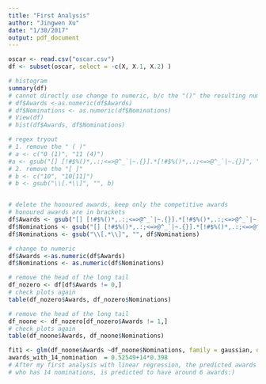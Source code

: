 ```yaml
---
title: "First Analysis"
author: "Jingwen Xu"
date: "1/30/2017"
output: pdf_document
---
```

```r
oscar <- read.csv("oscar.csv")
df <- subset(oscar, select = -c(X, X.1, X.2) )

# histogram
summary(df)
# cannot directly use change to numeric, b/c the "()" the resulting number would be weird
# df$Awards <-as.numeric(df$Awards)
# df$Nominations <- as.numeric(df$Nominations)
# View(df)
# hist(df$Awards, df$Nominations)

# regex tryout
# 1. remove the " ( )"
# a <- c("0 (1)", "11 (4)")
#a <- gsub("[] [!#$%()*,.:;<=>@^_`|~.{}].*[!#$%()*,.:;<=>@^_`|~.{}]", "", a)
# 2. remove the "[ ]"
# b <- c("10", "10[11]")
# b <- gsub("\\[.*\\]", "", b)


# delete the honoured awards, keep only the competitive awards
# honoured awards are in brackets
df$Awards <- gsub("[] [!#$%()*,.:;<=>@^_`|~.{}].*[!#$%()*,.:;<=>@^_`|~.{}]", "", df$Awards)
df$Nominations <- gsub("[] [!#$%()*,.:;<=>@^_`|~.{}].*[!#$%()*,.:;<=>@^_`|~.{}]", "", df$Nominations )
df$Nominations <- gsub("\\[.*\\]", "", df$Nominations)

# change to numeric
df$Awards <-as.numeric(df$Awards)
df$Nominations <- as.numeric(df$Nominations)

# remove the head of the long tail
df_nozero <- df[df$Awards != 0,]
# check plots again
table(df_nozero$Awards, df_nozero$Nominations)

# remove the head of the long tail
df_noone <- df_nozero[df_nozero$Awards != 1,]
# check plots again
table(df_noone$Awards, df_noone$Nominations)

fit1 <- glm(df_noone$Awards ~df_noone$Nominations, family = gaussian, data = df_noone)
awards_with_14_nomination  = 0.52549+14*0.398
# After my first analysis with linear regression, the predicted awards for La La Land (2016) 
# who has 14 nominations, is predicted to have around 6 awards:)
```
